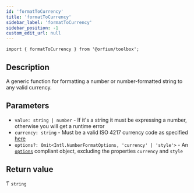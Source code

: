 ```yaml
---
id: 'formatToCurrency'
title: 'formatToCurrency'
sidebar_label: 'formatToCurrency'
sidebar_position: -1
custom_edit_url: null
---
```


`import { formatToCurrency } from '@orfium/toolbox';`

## Description

A generic function for formatting a number or number-formatted string to any valid currency.

## Parameters

- `value: string | number` - If it's a string it must be expressing a number, otherwise you will get a runtime error
- `currency: string` - Must be a valid ISO 4217 currency code as specified [here](https://en.wikipedia.org/wiki/ISO_4217#List_of_ISO_4217_currency_codes)
- `options?: Omit<Intl.NumberFormatOptions, 'currency' | 'style'>` - An [`options`](https://developer.mozilla.org/en-US/docs/Web/JavaScript/Reference/Global_Objects/Intl/NumberFormat/NumberFormat#options) compliant object, excluding the properties `currency` and `style`

## Return value

Ƭ `string`
